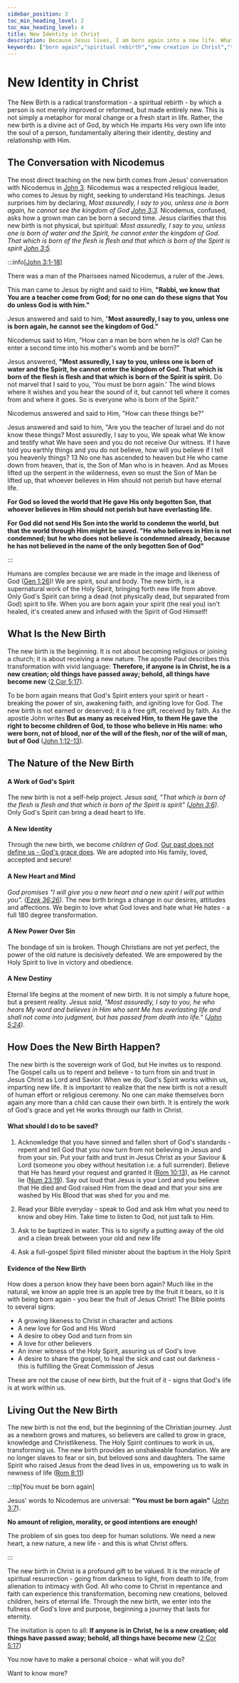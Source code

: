```yaml
---
sidebar_position: 3
toc_min_heading_level: 2
toc_max_heading_level: 4
title: New Identity in Christ
description: Because Jesus lives, I am born again into a new life. What is the New Birth or being Born again? After salvation comes regeneration - a new identity and nature. This speaks to the transformation of the believer and the beginning of a new spiritual journey.
keywords: ["born again","spiritual rebirth","new creation in Christ","transformed by the resurrection","from death to life","old things passed away","life in the Spirit","raised to new life with Jesus","the new birth","born again","experience Jesus today"]
---
```



# New Identity in Christ

The New Birth is a radical transformation - a spiritual rebirth - by which a person is not merely improved or reformed, but
made entirely new. This is not simply a metaphor for moral change or a fresh start in life. Rather, the new birth is a divine
act of God, by which He imparts His very own life into the soul of a person, fundamentally altering their identity,
destiny and relationship with Him.

## The Conversation with Nicodemus

The most direct teaching on the new birth comes from Jesus' conversation with Nicodemus in
[John 3](https://www.biblegateway.com/passage/?search=john%203&version=NKJV).
Nicodemus was a respected religious leader, who comes to Jesus by night, seeking to understand His teachings. Jesus
surprises him by declaring, *Most assuredly, I say to you, unless one is born again, he cannot see the kingdom
of God [John 3:3](https://www.biblegateway.com/passage/?search=john%203&version=NKJV).* Nicodemus, confused, asks how a
grown man can be born a second time. Jesus clarifies that this new birth is not physical, but spiritual:
*Most assuredly, I say to you, unless one is born of water and the Spirit, he cannot enter the kingdom of God.
That which is born of the flesh is flesh and that which is born of the Spirit is spirit
[John 3:5](https://www.biblegateway.com/passage/?search=john%203&version=NKJV).*

:::info[[John 3:1-18](https://www.biblegateway.com/passage/?search=john%203&version=NKJV)]

There was a man of the Pharisees named Nicodemus, a ruler of the Jews.

This man came to Jesus by night and said to Him, **"Rabbi, we know that You are a teacher come from God; for no
one can do these signs that You do unless God is with him."**

Jesus answered and said to him, "**Most assuredly, I say to you, unless one is born again, he cannot see the kingdom
of God."**

Nicodemus said to Him, "How can a man be born when he is old? Can he enter a second time into his mother's womb
and be born?"

Jesus answered, **"Most assuredly, I say to you, unless one is born of water and the Spirit, he cannot enter the
kingdom of God. That which is born of the flesh is flesh and that which is born of the Spirit is spirit.** Do not
marvel that I said to you, 'You must be born again.' The wind blows where it wishes and you hear the sound of it,
but cannot tell where it comes from and where it goes. So is everyone who is born of the Spirit."

Nicodemus answered and said to Him, "How can these things be?"

Jesus answered and said to him, "Are you the teacher of Israel and do not know these things? Most assuredly, I say
to you, We speak what We know and testify what We have seen and you do not receive Our witness. If I have told you
earthly things and you do not believe, how will you believe if I tell you heavenly things? 13 No one has ascended
to heaven but He who came down from heaven, that is, the Son of Man who is in heaven. And as Moses lifted up the
serpent in the wilderness, even so must the Son of Man be lifted up, that whoever believes in Him should not perish
but have eternal life.

**For God so loved the world that He gave His only begotten Son, that whoever believes in Him should not perish but
have everlasting life.**

**For God did not send His Son into the world to condemn the world, but that the world through Him might be saved.
"He who believes in Him is not condemned; but he who does not believe is condemned already, because he has not
believed in the name of the only begotten Son of God"**

:::

Humans are complex because we are made in the image and likeness of God
([Gen 1:26](https://www.biblegateway.com/passage/?search=Genesis%201%3A26&version=NKJV))! We are spirit, soul and
body. The new birth, is a supernatural work of the Holy Spirit, bringing forth new life from above. Only God's Spirit
can bring a dead (not physically dead, but separated from God) spirit to life. When you are born again your
spirit (the real you) isn't healed, it's created anew and infused with the Spirit of God Himself!

## What Is the New Birth

The new birth is the beginning. It is not about becoming religious or joining a church; it is about receiving
a new nature. The apostle Paul describes this transformation with vivid language: **Therefore, if anyone is in
Christ, he is a new creation; old things have passed away; behold, all things have become new**
([2 Cor 5:17](https://www.biblegateway.com/passage/?search=2%20Corinthians%205%3A17&version=NKJV)).

To be born again means that God's Spirit enters your spirit or heart - breaking the power of sin, awakening faith,
and igniting love for God. The new birth is not earned or deserved; it is a free gift, received by faith. As the
apostle John writes **But as many as received Him, to them He gave the right to become children of God, to those who
believe in His name: who were born, not of blood, nor of the will of the flesh, nor of the will of man, but of
God** ([John 1:12-13](https://www.biblegateway.com/passage/?search=John%201%3A12-13&version=NKJV)).

## The Nature of the New Birth

#### A Work of God's Spirit

The new birth is not a self-help project. *Jesus said, "That which is born of the flesh is flesh and that which
is born of the Spirit is spirit" ([John 3:6](https://www.biblegateway.com/passage/?search=John%203%3A6&version=NKJV))*.
Only God's Spirit can bring a dead heart to life.

#### A New Identity

Through the new birth, we become *children of God*. [Our past does not define us - God's grace does](./grace-and-empowerment.md).
We are adopted into His family, loved, accepted and secure!

#### A New Heart and Mind
*God promises "I will give you a new heart and a new spirit I will put within you".
([Ezek 36:26](https://www.biblegateway.com/passage/?search=Ezekiel%2036%3A26%2C&version=NKJV))*. The new birth
brings a change in our desires, attitudes and affections. We begin to love what God loves and hate what He hates -
a full 180 degree transformation.

#### A New Power Over Sin

The bondage of sin is broken. Though Christians are not yet perfect, the power of the old nature is decisively defeated. 
We are empowered by the Holy Spirit to live in victory and obedience.

#### A New Destiny
Eternal life begins at the moment of new birth. It is not simply a future hope, but a present reality. *Jesus said,
"Most assuredly, I say to you, he who hears My word and believes in Him who sent Me has everlasting life and shall
not come into judgment, but has passed from death into life."
([John 5:24](https://www.biblegateway.com/passage/?search=john%205%3A24&version=NKJV))*.

## How Does the New Birth Happen?

The new birth is the sovereign work of God, but He invites us to respond. The Gospel calls us to repent and
believe - to turn from sin and trust in Jesus Christ as Lord and Savior. When we do, God's Spirit works within us,
imparting new life. It is important to realize that the new birth is not a result of human effort or religious ceremony.
No one can make themselves born again any more than a child can cause their own birth. It is entirely the work of
God's grace and yet He works through our faith in Christ.

#### What should I do to be saved?

1. Acknowledge that you have sinned and fallen short of God's standards - repent and tell God that
you now turn from not believing in Jesus and from your sin. Put your faith and trust in
Jesus Christ as your Saviour & Lord (someone you obey without hesitation i.e. a full surrender).
Believe that He has heard your request and granted it ([Rom 10:13](https://www.biblegateway.com/passage/?search=Rom%2010%3A13&version=NKJV)), as He cannot lie ([Num 23:19](https://www.biblegateway.com/passage/?search=Num%2023%3A19&version=NKJV)). Say
out loud that Jesus is your Lord and you believe that He died and God raised Him from the dead and
that your sins are washed by His Blood that was shed for you and me.

2. Read your Bible everyday - speak to God and ask Him what you need to know and obey Him. Take time
to listen to God, not just talk to Him.

3. Ask to be baptized in water. This is to signify a putting away of the old and a clean break between
your old and new life

4. Ask a full-gospel Spirit filled minister about the baptism in the Holy Spirit

#### Evidence of the New Birth

How does a person know they have been born again? Much like in the natural, we know an apple tree is an
apple tree by the fruit it bears, so it is with being born again - you bear the fruit of Jesus Christ!
The Bible points to several signs:

- A growing likeness to Christ in character and actions
- A new love for God and His Word
- A desire to obey God and turn from sin
- A love for other believers
- An inner witness of the Holy Spirit, assuring us of God's love
- A desire to share the gospel, to heal the sick and cast out darkness - this is fulfilling the Great Commission of Jesus

These are not the cause of new birth, but the fruit of it - signs that God's life is at work within us.

## Living Out the New Birth

The new birth is not the end, but the beginning of the Christian journey. Just as a newborn grows and matures,
so believers are called to grow in grace, knowledge and Christlikeness. The Holy Spirit continues to work in us,
transforming us. The new birth provides an unshakeable foundation. We are no longer slaves to fear or sin, but
beloved sons and daughters. The same Spirit who raised Jesus from the dead lives in us, empowering us to walk in
newness of life ([Rom 8:11](https://www.biblegateway.com/passage/?search=rom%208%3A11&version=NKJV))

:::tip[You must be born again]

Jesus' words to Nicodemus are universal: **"You must be born again"**
([John 3:7](https://www.biblegateway.com/passage/?search=john%203&version=NKJV)).

**No amount of religion, morality, or good intentions are enough!**

The problem of sin goes too deep for human solutions. We need a new heart, a new nature, a new life - and this
is what Christ offers.

:::

The new birth in Christ is a profound gift to be valued. It is the miracle of spiritual resurrection - going from
darkness to light, from death to life, from alienation to intimacy with God. All who come to Christ in repentance
and faith can experience this transformation, becoming new creations, beloved children, heirs of eternal life.
Through the new birth, we enter into the fullness of God's love and purpose, beginning a journey that lasts for eternity.

The invitation is open to all: **If anyone is in Christ, he is a new creation; old things have passed away; behold,
all things have become new**
([2 Cor 5:17](https://www.biblegateway.com/passage/?search=2%20Corinthians%205%3A17&version=NKJV))

You now have to make a personal choice - what will you do?

Want to know more?

<QRImage
  url='/img/new-man.png'
  alt="What a christian has a right to in Jesus Christ" 
  caption="" 
/>

